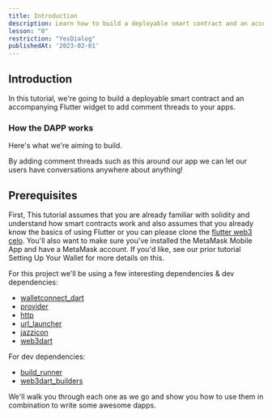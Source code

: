 ```yaml
---
title: Introduction
description: Learn how to build a deployable smart contract and an accompanying Flutter widget to add comment threads to your apps.
lesson: "0"
restriction: "YesDialog"
publishedAt: '2023-02-01'
---
```




## Introduction

In this tutorial, we're going to build a deployable smart contract and an accompanying Flutter widget to add comment threads to your apps.

### How the DAPP works

Here's what we're aiming to build.

By adding comment threads such as this around our app we can let our users have conversations anywhere about anything!

## Prerequisites

First, This tutorial assumes that you are already familiar with solidity and understand how smart contracts work and also assumes that you already know the basics of using Flutter or you can please clone the [flutter web3 celo](https://github.com/Mujhtech/flutter-web3-celo). You'll also want to make sure you've installed the MetaMask Mobile App and have a MetaMask account. If you'd like, see our prior tutorial Setting Up Your Wallet for more details on this.

For this project we'll be using a few interesting dependencies & dev dependencies:

- [walletconnect_dart](https://pub.dev/packages/walletconnect_dart/example)
- [provider](https://pub.dev/packages/provider/example)
- [http](https://pub.dev/packages/http/example)
- [url_launcher](https://pub.dev/packages/url_launcher/example)
- [jazzicon](https://pub.dev/packages/jazzicon/example)
- [web3dart](https://pub.dev/packages/web3dart/example)

For dev dependencies:

- [build_runner](https://pub.dev/packages/build_runner)
- [web3dart_builders](https://pub.dev/packages/web3dart_builders)

We'll walk you through each one as we go and show you how to use them in combination to write some awesome dapps.